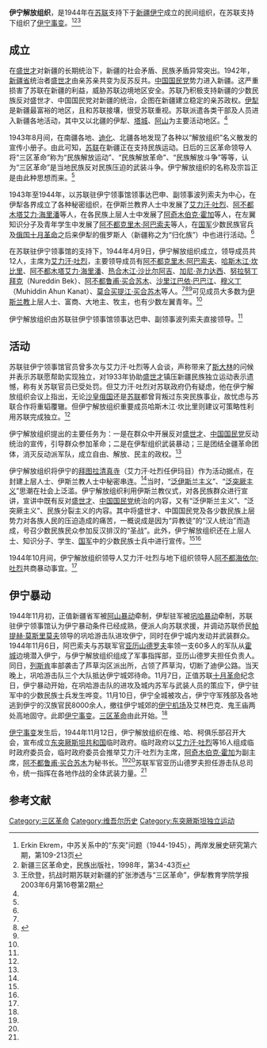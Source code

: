 '''伊宁解放组织'''，是1944年在[[苏联|苏联]]支持下于[[新疆|新疆]][[伊宁|伊宁]]成立的民间组织，在苏联支持下组织了[[伊宁事变|伊宁事变]]。<ref name=erkin>Erkin Ekrem，中苏关系中的“东突”问题（1944-1945），两岸发展史研究第六期，第109-213页</ref><ref name=xjsq>新疆三区革命史，民族出版社，1998年，第34-43页</ref><ref name=wxd>王欣登，抗战时期苏联对新疆的扩张渗透与“三区革命”，伊犁教育学院学报 2003年6月第16卷第2期</ref>

==成立==
在[[盛世才|盛世才]]对新疆的长期统治下，新疆的社会矛盾、民族矛盾异常突出。1942年，[[新疆省|新疆省]]统治者[[盛世才|盛世才]]由亲苏亲共变为反苏反共。[[中国国民党|中国国民党]]势力进入新疆。这严重损害了苏联在新疆的利益，威胁苏联边境地区安全。苏联乃积极支持新疆的少数民族反对盛世才、中国国民党对新疆的统治，企图在新疆建立稳定的亲苏政权。[[伊犁|伊犁]]是新疆最富裕的地区，且和苏联接壤，很受苏联重视。苏联派遣各类干部及人员进入新疆各地活动，其中又以北疆的伊犁、[[塔城|塔城]]、[[阿山|阿山]]为主要活动地区。<ref name=xjsq/>

1943年8月间，在南疆各地、[[迪化|迪化]]、北疆各地发现了各种以“解放组织”名义散发的宣传小册子。由此可知，[[苏联|苏联]]在新疆正在支持民族运动。日后的三区革命领导人将“三区革命”称为“民族解放运动”、“民族解放革命”、“民族解放斗争”等等，认为“三区革命”是当地民族反对民族压迫的武装斗争。伊宁解放组织的名称及宗旨正是由此种思想而来。<ref name=erkin/>

1943年至1944年，以苏联驻伊宁领事馆领事达巴申、副领事波列索夫为中心，在伊犁各界成立了各种秘密组织，在伊斯兰教界人士中发展了[[艾力汗·吐烈|艾力汗·吐烈]]、[[阿不都木塔艾力·海里潘|阿不都木塔艾力·海里潘]]等人，在各民族上层人士中发展了[[阿奇木伯克·霍加|阿奇木伯克·霍加]]等人，在左翼知识分子及青年学生中发展了[[阿不都克里木·阿巴索夫|阿不都克里木·阿巴索夫]]等人，在[[国军|国军]]少数民族官兵及[[俄国十月革命|俄国十月革命]]之后来伊犁的俄罗斯人（新疆称之为“归化族”）中也进行活动。<ref name=xjsq/>

在苏联驻伊宁领事馆的支持下，1944年4月9日，伊宁解放组织成立，领导成员共12人，主席为[[艾力汗·吐烈|艾力汗·吐烈]]，主要领导成员有[[阿不都克里木·阿巴索夫|阿不都克里木·阿巴索夫]]、[[哈斯木江·坎比里|哈斯木江·坎比里]]、[[阿不都木塔艾力·海里潘|阿不都木塔艾力·海里潘]]、[[热合木江·沙比尔阿吉|热合木江·沙比尔阿吉]]、[[加尼·尧力达西|加尼·尧力达西]]、[[努拉努丁拜克|努拉努丁拜克]]（Nureddin Bek）、[[阿不都鲁甫·买合苏木|阿不都鲁甫·买合苏木]]、[[沙里江巴依·巴巴江|沙里江巴依·巴巴江]]、[[穆义丁|穆义丁]]（Muhiddin Ahun Kanat）、[[莫合买提江·买合苏木|莫合买提江·买合苏木]]等人。<ref name=erkin/><ref name=kzg>{{Cite web |url=http://www.showchina.org/dfmzxl/zgxjlsyxz/04/200706/t116702.htm |title=三“东突厥斯坦共和国”分裂政权，看中国，于2015-03-12查阅 |accessdate=2015-03-12 |archive-date=2015-04-02 |archive-url=https://web.archive.org/web/20150402114412/http://www.showchina.org/dfmzxl/zgxjlsyxz/04/200706/t116702.htm |dead-url=no }}</ref><ref name=xjsq/>可见成员大多数为[[伊斯兰教|伊斯兰教]]上层人士、富商、大地主、牧主，也有少数左翼青年。<ref name=wxd/>

伊宁解放组织由苏联驻伊宁领事馆领事达巴申、副领事波列索夫直接领导。<ref name=xjsq/>

==活动==
苏联驻伊宁领事馆官员曾多次与艾力汗·吐烈等人会谈，声称带来了[[斯大林|斯大林]]的问候并表示苏联愿帮助实现独立，对1933年协助[[盛世才|盛世才]]镇压新疆民族独立运动表示遗憾，称有关苏联官员已受处罚。但艾力汗·吐烈对苏联政府仍有疑虑，他在伊宁解放组织会议上指出，无论[[俄罗斯帝国|沙皇俄国]]还是[[苏联|苏联]]都曾背叛过东突民族事业，故忧虑与苏联合作将重韬覆辙。但伊宁解放组织重要成员哈斯木江·坎比里则建议可策略性利用苏联完成独立。<ref name=erkin/>

伊宁解放组织提出的主要任务为：一是在群众中开展反对[[盛世才|盛世才]]、[[中国国民党|中国国民党]]反动统治的宣传，引导群众参加革命；二是在伊犁组织武装暴动；三是团结全疆革命团体，消灭反动派军队，成立自由、解放、民主的政权。<ref name=erkin/>

伊宁解放组织将伊宁的[[拜图拉清真寺|拜图拉清真寺]]（艾力汗·吐烈任伊玛目）作为活动据点，在封建上层人士、伊斯兰教人士中秘密串连。<ref name=wxd/>当时，“[[泛伊斯兰主义|泛伊斯兰主义]]”、“[[泛突厥主义|泛突厥主义]]”思潮在社会上泛滥。伊宁解放组织利用伊斯兰教仪式，对各民族群众进行宣讲，宣讲中既有反对[[盛世才|盛世才]]、[[中国国民党|中国国民党]]统治的内容，又有“泛伊斯兰主义”、“泛突厥主义”、民族分裂主义的内容。其中将盛世才、中国国民党及各少数民族上层势力对各族人民的压迫造成的痛苦，一概说成是因为“异教徒”的“汉人统治”而造成，号召少数民族民众参加反汉排汉的“圣战”。此外，伊宁解放组织还在上层人士、知识分子、学生、[[国军|国军]]中的少数民族士兵中进行宣传。<ref name=kzg/><ref name=xjsq/>

1944年10月间，伊宁解放组织领导人艾力汗·吐烈与地下组织领导人[[阿不都海依尔·吐烈|阿不都海依尔·吐烈]]共商暴动事宜。<ref name=erkin/>

==伊宁暴动==
1944年11月初，正值新疆省军被[[阿山暴动|阿山暴动]]牵制，伊犁驻军被[[巩哈暴动|巩哈暴动]]牵制，苏联驻伊宁领事馆认为伊宁暴动条件已经成熟，便派人向苏联求援，并调动苏联侨民[[帕提赫·莫斯里莫夫|帕提赫·莫斯里莫夫]]领导的巩哈游击队进攻伊宁，同时在伊宁城内发动并武装群众。1944年11月6日，阿巴索夫与苏联军官[[彼得·罗曼诺维奇·亚历山德罗夫|亚历山德罗夫]]率领一支60多人的军队从[[霍城|霍城]]边境潜入伊宁，与伊宁解放组织组成了军事指挥部，亚历山德罗夫担任负责人。同日，[[法铁依·伊凡诺维奇·列斯肯|列斯肯]]率部袭击了芦草沟区派出所，占领了芦草沟，切断了迪伊公路。当天晚上，巩哈游击队三个大队抵达伊宁城郊待命。11月7日，正值苏联[[十月革命|十月革命]]纪念日，伊宁暴动开始，在巩哈游击队的进攻及城内苏军与武装人员的策应下，伊宁驻军中的少数民族士兵发生哗变。11月10日，伊宁全城被攻占，伊宁守军残部及各地逃到伊宁的汉族官民8000余人，撤往伊宁城郊的[[伊宁机场|伊宁机场]]及艾林巴克、鬼王庙两处高地固守。此即[[伊宁事变|伊宁事变]]。[[三区革命|三区革命]]由此开始。<ref name=wxd/>

[[伊宁事变|伊宁事变]]发生后，1944年11月12日，伊宁解放组织在维、哈、柯俱乐部召开大会，宣布成立[[东突厥斯坦第二共和国|东突厥斯坦共和国]]临时政府。临时政府以[[艾力汗·吐烈|艾力汗·吐烈]]等16人组成临时政府委员会，临时政府委员会推举艾力汗·吐烈为主席，[[阿奇木伯克·霍加|阿奇木伯克·霍加]]为副主席，[[阿不都鲁甫·买合苏木|阿不都鲁甫·买合苏木]]为秘书长。<ref name=erkin/><ref name=xjsq/>苏联军官亚历山德罗夫担任游击队总司令，统一指挥在各地作战的全体武装力量。<ref name=wxd/>

==参考文献==
{{reflist}}

[[Category:三区革命|Category:三区革命]]
[[Category:维吾尔历史|Category:维吾尔历史]]
[[Category:东突厥斯坦独立运动|Category:东突厥斯坦独立运动]]